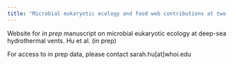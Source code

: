 ```yaml
---
title: "Microbial eukaryotic ecology and food web contributions at two Mid-Cayman Rise deep-sea vent fields"
---
```



Website for _in prep_ manuscript on microbial eukaryotic ecology at deep-sea hydrothermal vents. Hu et al. (in prep)

For access to in prep data, please contact sarah.hu[at]whoi.edu